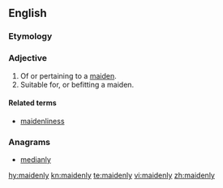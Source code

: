 ==English==

===Etymology===
{{suffix|maiden|ly}}

===Adjective===
{{en-adj}}

# Of or pertaining to a [[maiden]].
# Suitable for, or befitting a maiden.

====Related terms====
* [[maidenliness]]

===Anagrams===
* [[medianly#English|medianly]]

[[hy:maidenly]]
[[kn:maidenly]]
[[te:maidenly]]
[[vi:maidenly]]
[[zh:maidenly]]